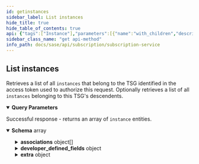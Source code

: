 ```yaml
---
id: getinstances
sidebar_label: List instances
hide_title: true
hide_table_of_contents: true
api: {"tags":["Instance"],"parameters":[{"name":"with_children","description":"This parameter with any value causes this request to also\nreturn `instances` belonging to descendent TSGs.\nIf this parameter is not used, then this API returns \n`instances` for just the TSG identified in the access token\nused to authorize this request.\n","schema":{"type":"string","enum":["true","false"]},"in":"query","required":false}],"security":[{"Bearer":[]}],"responses":{"200":{"content":{"application/json":{"schema":{"type":"array","items":{"title":"Root Type for instance","description":"","type":"object","properties":{"instance_id":{"type":"string"},"tsg_id":{"type":"string"},"app_id":{"type":"string"},"region":{"type":"string"},"created_by":{"type":"string"},"serial_number":{"type":"string"},"sku":{"type":"string"},"auth_code":{"type":"string"},"associations":{"type":"array","items":{"type":"object","properties":{"app_id":{"type":"string"},"tenant_id":{"type":"string"},"region":{"type":"string"},"serial_number":{"type":"string"}}}},"url":{"type":"string"},"tenant_instance_name":{"type":"string"},"developer_defined_fields":{"type":"object","properties":{"name1":{"type":"string"},"name2":{"type":"string"}}},"description":{"type":"string"},"provisioning_message":{"type":"string"},"provisioning_status":{"type":"string"},"status":{"type":"string"},"message":{"type":"string"},"extra":{"type":"object","properties":{"purchased_size":{"format":"int32","type":"integer"},"wildfire_api_key":{"type":"string"},"app_display_name":{"type":"string"},"data_size":{"format":"int32","type":"integer"},"license_status":{"type":"string"},"channel_platform":{"type":"string"},"sales_account_name":{"type":"string"},"sales_account_id":{"type":"string"},"use_pubsub":{"type":"boolean"},"is_trial":{"type":"boolean"},"entitlement_group_id":{"type":"string"},"any_extra_field":{"type":"string"}}},"license_quota_id":{"description":"","type":"string"}},"example":{"instance_id":"D68FKGiM0V4NEbJbIfWHh","tsg_id":"jXe6iXutrmINurbNrjVun","app_id":"logging_service","region":"americas","created_by":"user@company.com","serial_number":"55667788","sku":"LGS1T","auth_code":"I886699","associations":[{"app_id":"prisma_access","instance_id":"1122334455","region":"americas","serial_number":"5566778899"}],"url":"https://mylgs.logging-service.paloaltonetworks.com","tenant_instance_name":"My CDL US","support_account_name":"Pepsi","developer_defined_fields":{"name1":"value1","name2":"value2"},"description":"This is an instance for demo","provisioning_message":"Recepter provisioning faild","provisioning_status":"complete","status":"running","message":"Temporarily unavailable","extra":{"purchased_size":1,"wildfire_api_key":"fd995d5eb7c6d1ee0b97b9e0004dc5c815373312b1b579e4993d652b789776c6","app_display_name":"Cortex Data Lake","data_size":10,"license_status":"ACTIVE","channel_platform":"INTERNAL","sales_account_name":"Palo Alto Networks","sales_account_id":"0011000000oKIiiAAA","use_pubsub":true,"is_trial":true,"entitlement_group_id":"0472e9ce-9c19-460f-a938-45b0165410fb","any_extra_field":"any extra value"}}}}}},"description":"Successful response - returns an array of `instance` entities."}},"operationId":"getinstances","description":"Retrieves a list of all `instances` that belong to the \nTSG identified in the access token used to authorize this request.\nOptionally retrieves a list of all `instances` belonging to\nthis TSG's descendents.\n","method":"get","path":"/subscription/v1/instances","servers":[{"url":"https://api.sase.paloaltonetworks.com"}],"securitySchemes":{"Bearer":{"type":"http","scheme":"bearer"}},"info":{"title":"Subscription Service","description":"Manages subscriptions.","version":"1.0","contact":{}},"postman":{"name":"List instances","description":{"content":"Retrieves a list of all `instances` that belong to the \nTSG identified in the access token used to authorize this request.\nOptionally retrieves a list of all `instances` belonging to\nthis TSG's descendents.\n","type":"text/plain"},"url":{"path":["subscription","v1","instances"],"host":["{{baseUrl}}"],"query":[{"disabled":false,"description":{"content":"This parameter with any value causes this request to also\nreturn `instances` belonging to descendent TSGs.\nIf this parameter is not used, then this API returns \n`instances` for just the TSG identified in the access token\nused to authorize this request.\n","type":"text/plain"},"key":"with_children","value":""}],"variable":[]},"header":[{"key":"Accept","value":"application/json"}],"method":"GET","auth":{"type":"bearer","bearer":[{"type":"any","value":"<Bearer Token>","key":"token"}]}}}
sidebar_class_name: "get api-method"
info_path: docs/sase/api/subscription/subscription-service
---
```



## List instances



Retrieves a list of all `instances` that belong to the 
TSG identified in the access token used to authorize this request.
Optionally retrieves a list of all `instances` belonging to
this TSG&#39;s descendents.


<details style={{"marginBottom":"1rem"}} data-collapsed={false} open={true}><summary style={{}}><strong>Query Parameters</strong></summary><div><ul><ParamsItem className={"paramsItem"} param={{"name":"with_children","description":"This parameter with any value causes this request to also\nreturn `instances` belonging to descendent TSGs.\nIf this parameter is not used, then this API returns \n`instances` for just the TSG identified in the access token\nused to authorize this request.\n","schema":{"type":"string","enum":["true","false"]},"in":"query","required":false}}></ParamsItem></ul></div></details><div><ApiTabs><TabItem label={"200"} value={"200"}><div>

Successful response - returns an array of `instance` entities.

</div><div><MimeTabs groupId={"mime-type"}><TabItem label={"application/json"} value={"application/json"}><SchemaTabs groupId={"schema-tabs"}><TabItem label={"Schema"} value={"Schema"}><details style={{}} data-collapsed={false} open={true}><summary style={{"textAlign":"left"}}><strong>Schema</strong><span style={{"opacity":"0.6"}}> array</span></summary><div style={{"textAlign":"left","marginLeft":"1rem"}}></div><ul style={{"marginLeft":"1rem"}}><SchemaItem collapsible={false} name={"instance_id"} required={false} schemaDescription={undefined} schemaName={"string"} qualifierMessage={undefined} defaultValue={undefined}></SchemaItem><SchemaItem collapsible={false} name={"tsg_id"} required={false} schemaDescription={undefined} schemaName={"string"} qualifierMessage={undefined} defaultValue={undefined}></SchemaItem><SchemaItem collapsible={false} name={"app_id"} required={false} schemaDescription={undefined} schemaName={"string"} qualifierMessage={undefined} defaultValue={undefined}></SchemaItem><SchemaItem collapsible={false} name={"region"} required={false} schemaDescription={undefined} schemaName={"string"} qualifierMessage={undefined} defaultValue={undefined}></SchemaItem><SchemaItem collapsible={false} name={"created_by"} required={false} schemaDescription={undefined} schemaName={"string"} qualifierMessage={undefined} defaultValue={undefined}></SchemaItem><SchemaItem collapsible={false} name={"serial_number"} required={false} schemaDescription={undefined} schemaName={"string"} qualifierMessage={undefined} defaultValue={undefined}></SchemaItem><SchemaItem collapsible={false} name={"sku"} required={false} schemaDescription={undefined} schemaName={"string"} qualifierMessage={undefined} defaultValue={undefined}></SchemaItem><SchemaItem collapsible={false} name={"auth_code"} required={false} schemaDescription={undefined} schemaName={"string"} qualifierMessage={undefined} defaultValue={undefined}></SchemaItem><SchemaItem collapsible={true} className={"schemaItem"}><details style={{}}><summary style={{}}><strong>associations</strong><span style={{"opacity":"0.6"}}> object[]</span></summary><div style={{"marginLeft":"1rem"}}><SchemaItem collapsible={false} name={"app_id"} required={false} schemaDescription={undefined} schemaName={"string"} qualifierMessage={undefined} defaultValue={undefined}></SchemaItem><SchemaItem collapsible={false} name={"tenant_id"} required={false} schemaDescription={undefined} schemaName={"string"} qualifierMessage={undefined} defaultValue={undefined}></SchemaItem><SchemaItem collapsible={false} name={"region"} required={false} schemaDescription={undefined} schemaName={"string"} qualifierMessage={undefined} defaultValue={undefined}></SchemaItem><SchemaItem collapsible={false} name={"serial_number"} required={false} schemaDescription={undefined} schemaName={"string"} qualifierMessage={undefined} defaultValue={undefined}></SchemaItem></div></details></SchemaItem><SchemaItem collapsible={false} name={"url"} required={false} schemaDescription={undefined} schemaName={"string"} qualifierMessage={undefined} defaultValue={undefined}></SchemaItem><SchemaItem collapsible={false} name={"tenant_instance_name"} required={false} schemaDescription={undefined} schemaName={"string"} qualifierMessage={undefined} defaultValue={undefined}></SchemaItem><SchemaItem collapsible={true} className={"schemaItem"}><details style={{}}><summary style={{}}><strong>developer_defined_fields</strong><span style={{"opacity":"0.6"}}> object</span></summary><div style={{"marginLeft":"1rem"}}><SchemaItem collapsible={false} name={"name1"} required={false} schemaDescription={undefined} schemaName={"string"} qualifierMessage={undefined} defaultValue={undefined}></SchemaItem><SchemaItem collapsible={false} name={"name2"} required={false} schemaDescription={undefined} schemaName={"string"} qualifierMessage={undefined} defaultValue={undefined}></SchemaItem></div></details></SchemaItem><SchemaItem collapsible={false} name={"description"} required={false} schemaDescription={undefined} schemaName={"string"} qualifierMessage={undefined} defaultValue={undefined}></SchemaItem><SchemaItem collapsible={false} name={"provisioning_message"} required={false} schemaDescription={undefined} schemaName={"string"} qualifierMessage={undefined} defaultValue={undefined}></SchemaItem><SchemaItem collapsible={false} name={"provisioning_status"} required={false} schemaDescription={undefined} schemaName={"string"} qualifierMessage={undefined} defaultValue={undefined}></SchemaItem><SchemaItem collapsible={false} name={"status"} required={false} schemaDescription={undefined} schemaName={"string"} qualifierMessage={undefined} defaultValue={undefined}></SchemaItem><SchemaItem collapsible={false} name={"message"} required={false} schemaDescription={undefined} schemaName={"string"} qualifierMessage={undefined} defaultValue={undefined}></SchemaItem><SchemaItem collapsible={true} className={"schemaItem"}><details style={{}}><summary style={{}}><strong>extra</strong><span style={{"opacity":"0.6"}}> object</span></summary><div style={{"marginLeft":"1rem"}}><SchemaItem collapsible={false} name={"purchased_size"} required={false} schemaDescription={undefined} schemaName={"int32"} qualifierMessage={undefined} defaultValue={undefined}></SchemaItem><SchemaItem collapsible={false} name={"wildfire_api_key"} required={false} schemaDescription={undefined} schemaName={"string"} qualifierMessage={undefined} defaultValue={undefined}></SchemaItem><SchemaItem collapsible={false} name={"app_display_name"} required={false} schemaDescription={undefined} schemaName={"string"} qualifierMessage={undefined} defaultValue={undefined}></SchemaItem><SchemaItem collapsible={false} name={"data_size"} required={false} schemaDescription={undefined} schemaName={"int32"} qualifierMessage={undefined} defaultValue={undefined}></SchemaItem><SchemaItem collapsible={false} name={"license_status"} required={false} schemaDescription={undefined} schemaName={"string"} qualifierMessage={undefined} defaultValue={undefined}></SchemaItem><SchemaItem collapsible={false} name={"channel_platform"} required={false} schemaDescription={undefined} schemaName={"string"} qualifierMessage={undefined} defaultValue={undefined}></SchemaItem><SchemaItem collapsible={false} name={"sales_account_name"} required={false} schemaDescription={undefined} schemaName={"string"} qualifierMessage={undefined} defaultValue={undefined}></SchemaItem><SchemaItem collapsible={false} name={"sales_account_id"} required={false} schemaDescription={undefined} schemaName={"string"} qualifierMessage={undefined} defaultValue={undefined}></SchemaItem><SchemaItem collapsible={false} name={"use_pubsub"} required={false} schemaDescription={undefined} schemaName={"boolean"} qualifierMessage={undefined} defaultValue={undefined}></SchemaItem><SchemaItem collapsible={false} name={"is_trial"} required={false} schemaDescription={undefined} schemaName={"boolean"} qualifierMessage={undefined} defaultValue={undefined}></SchemaItem><SchemaItem collapsible={false} name={"entitlement_group_id"} required={false} schemaDescription={undefined} schemaName={"string"} qualifierMessage={undefined} defaultValue={undefined}></SchemaItem><SchemaItem collapsible={false} name={"any_extra_field"} required={false} schemaDescription={undefined} schemaName={"string"} qualifierMessage={undefined} defaultValue={undefined}></SchemaItem></div></details></SchemaItem><SchemaItem collapsible={false} name={"license_quota_id"} required={false} schemaDescription={""} schemaName={"string"} qualifierMessage={undefined} defaultValue={undefined}></SchemaItem></ul></details></TabItem></SchemaTabs></TabItem></MimeTabs></div></TabItem></ApiTabs></div>
      